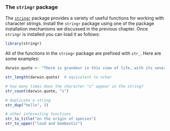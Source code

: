 ### The `stringr` package

The [`stringr`](http://stringr.tidyverse.org) package provides a variety of useful functions for working with character strings. Install the `stringr` package using one of the package installation mechanisms we discussed in the previous chapter. Once `stringr` is installed you can load it as follows:

```r
library(stringr) 
```

 All of the functions in the `stringr` package are prefixed with `str_`.  Here are some examples:

```r
darwin.quote <- "There is grandeur in this view of life, with its several powers, having been originally breathed into a few forms or into one..."

str_length(darwin.quote)  # equivalent to nchar

# how many times does the character "s" appear in the string?
str_count(darwin.quote, "s")

# duplicate a string
str_dup("hello", 3)

# other interesting functions
str_to_title("on the origin of species")
str_to_upper("loud and bombastic")
```


